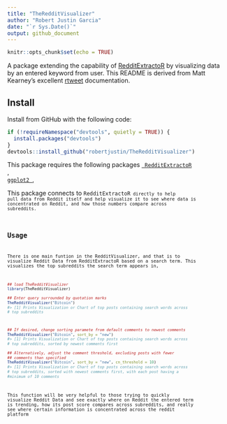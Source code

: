 ```yaml
---
title: "TheRedditVisualizer"
author: "Robert Justin Garcia"
date: "`r Sys.Date()`"
output: github_document
---
```


```r
knitr::opts_chunk$set(echo = TRUE)
```
A package extending the capability of [RedditExtractoR](https://github.com/cran/RedditExtractoR) 
by visualizing data by an entered keyword from user. This README is 
derived from Matt Kearney's excellent [rtweet]((https://github.com/mkearney/rtweet)) 
documentation.

## Install

Install from GitHub with the following code:

```r
if (!requireNamespace("devtools", quietly = TRUE)) {
  install.packages("devtools")
}
devtools::install_github("robertjustin/TheRedditVisualizer")
```
This package requires the following packages  [<code> RedditExtractoR </code>](https://github.com/cran/RedditExtractoR) , [<code> ggplot2 </code>](https://github.com/tidyverse/ggplot2),


This package connects to <code>RedditExtractoR<code> directly to help pull data
from Reddit itself and help visualize it to see where data is concentrated on
Reddit, and how those numbers compare across subreddits.

## Usage

There is one main funtion in the RedditVisualizer, and that is to visualize
Reddit Data from RedditExtractoR based on a search term. This visualizes the
top subreddits the search term appears in, 





```r
## load TheRedditVisualizer
library(TheRedditVisualizer)

## Enter query surrounded by quotation marks
TheRedditVisualizer("Bitcoin")
#> [1] Prints Visualization or Chart of top posts containing search words across
# top subreddits



## If desired, change sorting paramete from default comments to newest comments
TheRedditVisualizer("Bitcoin", sort_by = "new")
#> [1] Prints Visualization or Chart of top posts containing search words across
# top subreddits, sorted by newest comments first

## Alternatively, adjust the comment threshold, excluding posts with fewer
## comments than specified
TheRedditVisualizer("Bitcoin", sort_by = "new", cn_threshold = 10)
#> [1] Prints Visualization or Chart of top posts containing search words across
# top subreddits, sorted with newest comments first, with each post having a 
#minimum of 10 comments


```

This function will be very helpful to those trying to quickly visualize Reddit
Data and see exactly where on Reddit the entered term is trending, how its post
score compares across subreddits, and really see where certain information is 
concentrated across the reddit platform
